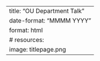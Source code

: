 ---
title: "OU Department Talk"
date-format: "MMMM YYYY"
format: html
# resources: 
image: titlepage.png
---
